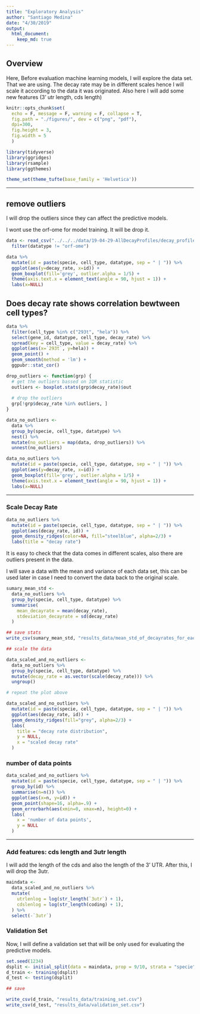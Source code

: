 ```yaml
---
title: "Exploratory Analysis"
author: "Santiago Medina"
date: "4/30/2019"
output: 
  html_document:
    keep_md: true
---
```


## Overview

Here, Before evaluation machine learning models, I will explore the data set. That
we are using. The decay rate may be in different scales hence I will scale it according to the data it was originated. Also
here I will add some new features (3' utr length, cds length)

```r
knitr::opts_chunk$set(
  echo = F, message = F, warning = F, collapse = T,
  fig.path = "./figures/", dev = c("png", "pdf"),
  dpi=300,
  fig.height = 3,
  fig.width = 5
  )

library(tidyverse)
library(ggridges)
library(rsample)
library(ggthemes)

theme_set(theme_tufte(base_family = 'Helvetica'))
```

***

## remove outliers

I will drop the outliers since they can affect the predictive models.

I wont use the orf-ome for model training. It will be drop it.

```r
data <- read_csv("../../../data/19-04-29-AllDecayProfiles/decay_profiles_and_seqdata.csv") %>% 
  filter(datatype != "orf-ome")

data %>% 
  mutate(id = paste(specie, cell_type, datatype, sep = " | ")) %>% 
  ggplot(aes(y=decay_rate, x=id)) +
  geom_boxplot(fill='grey', outlier.alpha = 1/5) +
  theme(axis.text.x = element_text(angle = 90, hjust = 1)) +
  labs(x=NULL)
```

## Does decay rate shows correlation bewtween cell types?

```r
data %>% 
  filter(cell_type %in% c("293t", "hela")) %>% 
  select(gene_id, datatype, cell_type, decay_rate) %>% 
  spread(key = cell_type, value = decay_rate) %>% 
  ggplot(aes(x=`293t`, y=hela)) +
  geom_point() +
  geom_smooth(method = 'lm') +
  ggpubr::stat_cor()
```

```r
drop_outliers <- function(grp) {
  # get the outliers bassed on IQR statistic
  outliers <- boxplot.stats(grp$decay_rate)$out
  
  # drop the outliers
  grp[!grp$decay_rate %in% outliers, ]
}

data_no_outliers <- 
  data %>% 
  group_by(specie, cell_type, datatype) %>% 
  nest() %>% 
  mutate(no_outliers = map(data, drop_outliers)) %>% 
  unnest(no_outliers)

data_no_outliers %>% 
  mutate(id = paste(specie, cell_type, datatype, sep = " | ")) %>% 
  ggplot(aes(y=decay_rate, x=id)) +
  geom_boxplot(fill='grey', outlier.alpha = 1/5) +
  theme(axis.text.x = element_text(angle = 90, hjust = 1)) +
  labs(x=NULL)
```

***

### Scale Decay Rate

```r
data_no_outliers %>%
  mutate(id = paste(specie, cell_type, datatype, sep = " | ")) %>% 
  ggplot(aes(decay_rate, id)) +
  geom_density_ridges(color=NA, fill="steelblue", alpha=2/3) +
  labs(title = "decay rate")
```

It is easy to check that the data comes in different scales, also there are outliers present in the data.

I will save a data with the mean and variance of each data set, this can be used later in case I need
to convert the data back to the original scale.

```r
sumary_mean_std <- 
  data_no_outliers %>% 
  group_by(specie, cell_type, datatype) %>% 
  summarise(
    mean_decayrate = mean(decay_rate),
    stdeviation_decayrate = sd(decay_rate)
  )

## save stats
write_csv(sumary_mean_std, "results_data/mean_std_of_decayrates_for_each_DataSet.csv")

## scale the data

data_scaled_and_no_outliers <- 
  data_no_outliers %>% 
  group_by(specie, cell_type, datatype) %>% 
  mutate(decay_rate = as.vector(scale(decay_rate))) %>% 
  ungroup()

# repeat the plot above  

data_scaled_and_no_outliers %>%
  mutate(id = paste(specie, cell_type, datatype, sep = " | ")) %>% 
  ggplot(aes(decay_rate, id)) +
  geom_density_ridges(fill="grey", alpha=2/3) +
  labs(
    title = "decay rate distribution",
    y = NULL,
    x = "scaled decay rate"
  )
```

### number of data points

```r
data_scaled_and_no_outliers %>% 
  mutate(id = paste(specie, cell_type, datatype, sep = " | ")) %>% 
  group_by(id) %>% 
  summarise(n=n()) %>% 
  ggplot(aes(x=n, y=id)) +
  geom_point(shape=16, alpha=.9) +
  geom_errorbarh(aes(xmin=0, xmax=n), height=0) +
  labs(
    x = 'number of data points',
    y = NULL
  )

```


***

### Add features: cds length and 3utr length

I will add the length of the cds and also the length of the 3' UTR. After this, I will drop the 3utr.


```r
maindata <- 
  data_scaled_and_no_outliers %>% 
  mutate(
    utrlenlog = log(str_length(`3utr`) + 1),
    cdslenlog = log(str_length(coding) + 1),
  ) %>% 
  select(-`3utr`)
```


### Validation Set

Now, I will define a validation set that will be only used for evaluating the predictive models.



```r
set.seed(1234)
dsplit <- initial_split(data = maindata, prop = 9/10, strata = "specie")
d_train <- training(dsplit)
d_test <- testing(dsplit)

## save

write_csv(d_train, "results_data/training_set.csv")
write_csv(d_test, "results_data/validation_set.csv")
```